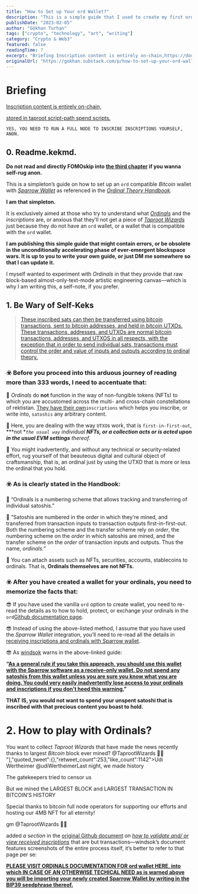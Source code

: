 ```yaml
---
title: "How to Set up Your ord Wallet?"
description: "This is a simple guide that I used to create my first ord wallet compatible wallet via Sparrow Wallet. If you are a technical person, you'll only need to read the Ordinal Theory Handbook."
publishDate: "2023-02-05"
author: "Gökhan Turhan"
tags: ["crypto", "technology", "art", "writing"]
category: "Crypto & Web3"
featured: false
readingTime: 7
excerpt: "Briefing Inscription content is entirely on-chain,https://docs.ordinals.com/inscriptions.html stored in taproot script-path spend scripts. YES, YOU NEED..."
originalUrl: "https://gokhan.substack.com/p/how-to-set-up-your-ord-wallet"
---
```



# Briefing

[Inscription content is entirely on-chain,](https://docs.ordinals.com/inscriptions.html)

[stored in taproot script-path spend scripts.](https://docs.ordinals.com/inscriptions.html)

`YES, YOU NEED TO RUN A FULL NODE TO INSCRIBE INSCRIPTIONS YOURSELF, ANON.`

## 0. Readme.kekmd.

**Do not read and directly FOMOskip into [the third chapter](https://gokhan.substack.com/i/101022954/how-to-easily-set-up-an-ord-wallet-compatible-sparrow-wallet) if you wanna self-rug anon.**

This is a simpleton’s guide on how to set up an `ord` compatible *Bitcoin* wallet with *[Sparrow Wallet](https://gist.github.com/windsok/5b53a1ced6ef3eddbde260337de28980)* as referenced in the *[Ordinal Theory Handbook](https://docs.ordinals.com/).*

**I am that simpleton.**

It is exclusively aimed at those who try to understand what *[Ordinals](https://discord.gg/ordinals)* and the *inscriptions* are, or anxious that they’ll not get a piece of *[Taproot Wizards](https://discord.gg/taprootwizards)* just because they do not have an `ord` wallet, or a wallet that is compatible with the `ord` wallet.

**I am publishing this simple guide that might contain errors, or be obsolete in the unconditionally accelerating phase of ever-emergent blockspace wars. It is up to you to write your own guide, or just DM me somewhere so that I can update it.**

I myself wanted to experiment with *Ordinals* in that they provide that raw block-based almost-only-text-mode artistic engineering canvas—which is why I am writing this, a self-note, if you prefer.

## 1. Be Wary of Self-Keks

>
> [These inscribed sats can then be transferred using bitcoin transactions, sent to bitcoin addresses, and held in bitcoin UTXOs. These transactions, addresses, and UTXOs are normal bitcoin transactions, addresses, and UTXOS in all respects, with the exception that in order to send individual sats, transactions must control the order and value of inputs and outputs according to ordinal theory.](https://docs.ordinals.com/inscriptions.html)
>

### ☣️ Before you proceed into this arduous journey of reading more than 333 words, I need to accentuate that:

🦍 *Ordinals* do **not** function in the way of non-fungible tokens (NFTs) to which you are accustomed across the multi- and cross-chain constellations of rektistan. [They have their own](https://docs.ordinals.com/inscriptions.html)`inscriptions` which helps you inscribe, or write into, `satoshis` any arbitrary content.

🦍 Here, you are dealing with the way `UTXO`s work, that is `first-in-first-out`, ***not ***`the usual way`* individual **NFTs, or a collection acts or is acted upon in the usual EVM settings** thereof*.

🦍 You might inadvertently, and without any technical or security-related effort, rug yourself of that beauteous digital and cultural object of craftsmanship, that is, an ordinal just by using the UTXO that is more or less the ordinal that you hold.

### ☣️ As is clearly stated in the Handbook:

🐸 “Ordinals is a numbering scheme that allows tracking and transferring of individual satoshis.”

🐸 ”Satoshis are numbered in the order in which they're mined, and transferred from transaction inputs to transaction outputs first-in-first-out. Both the numbering scheme and the transfer scheme rely on *order*, the numbering scheme on the *order* in which satoshis are mined, and the transfer scheme on the *order* of transaction inputs and outputs. Thus the name, *ordinals.”*

🐸 You can attach assets such as NFTs, securities, accounts, stablecoins to ordinals. That is, **Ordinals themselves are not NFTs.**

### ☣️ After you have created a wallet for your ordinals, you need to memorize the facts that:

😎 If you have used the vanilla `ord` option to create wallet, you need to re-read the details as to how to hold, protect, or exchange your ordinals in the `ord`[Github documentation page](https://github.com/casey/ord).

😎 Instead of using the above-listed method, I assume that you have used the *Sparrow Wallet* integration, you’ll need to re-read all the details in [receiving inscriptions and ordinals with Sparrow wallet](https://gist.github.com/windsok/5b53a1ced6ef3eddbde260337de28980).

😎 As [windsok](https://twitter.com/windsok) warns in the above-linked guide:

**“[As a general rule if you take this approach, you should use this wallet with the Sparrow software as a receive-only wallet. Do not spend any satoshis from this wallet unless you are sure you know what you are doing. You could very easily inadvertently lose access to your ordinals and inscriptions if you don't heed this warning.](https://gist.github.com/windsok/5b53a1ced6ef3eddbde260337de28980)”**

**THAT IS, you would not want to spend your unspent satoshi that is inscribed with that precious content you boast to hold.**

# 2. How to play with Ordinals?

You want to collect *Taproot Wizards* that have made the news recently thanks to largest *Bitcoin* block ever mined?
@TaprootWizards 🧙‍♂️ "],"quoted_tweet":{},"retweet_count":253,"like_count":1142">Udi Wertheimer @udiWertheimerLast night, we made history

The gatekeepers tried to censor us

But we mined the LARGEST BLOCK and LARGEST TRANSACTION IN BITCOIN’S HISTORY

Special thanks to bitcoin full node operators for supporting our efforts and hosting our 4MB NFT for all eternity!

gm @TaprootWizards 🧙‍♂️

<TwitterEmbed url="https://twitter.com/i/status/1621176136142045191" />

added *a section* in the [original Github document](https://gist.github.com/windsok/5b53a1ced6ef3eddbde260337de28980) *on [how to validate and/ or view received inscriptions](https://gist.github.com/windsok/5b53a1ced6ef3eddbde260337de28980#validating--viewing-received-inscriptions)* that are but transactions—windsok’s document features screenshots of the entire process itself, it’s better to refer to that page per se:

>

**[PLEASE VISIT ORDINALS DOCUMENTATION FOR ord wallet HERE, into which IN CASE OF AN OTHERWISE TECHICAL NEED as is warned above you will be importing your newly created Sparrow Wallet by writing in the BIP39 seedphrase thereof.](https://github.com/casey/ord)**